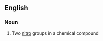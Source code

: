 ==English==

===Noun===
{{en-noun|-}}

# {{lb|en|organic chemistry}} Two [[nitro]] groups in a chemical compound